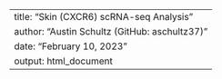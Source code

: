 ---
title: "Skin (CXCR6) scRNA-seq Analysis"
author: "Austin Schultz (GitHub: aschultz37)"
date: "February 10, 2023"
output: html_document
---